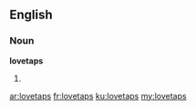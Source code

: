 ==English==

===Noun===
'''lovetaps'''

# {{plural of|[[lovetap]]}}

[[ar:lovetaps]]
[[fr:lovetaps]]
[[ku:lovetaps]]
[[my:lovetaps]]